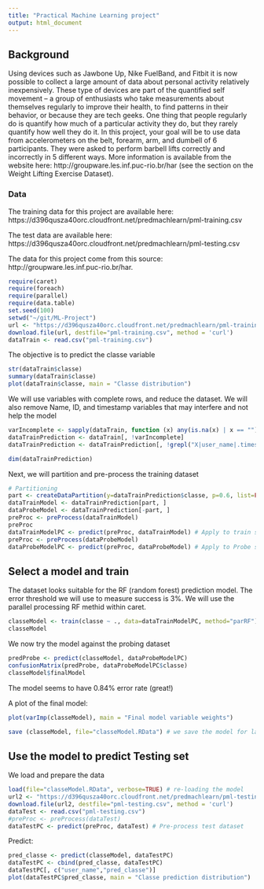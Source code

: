 ```yaml
---
title: "Practical Machine Learning project"
output: html_document
---
```


## Background

Using devices such as Jawbone Up, Nike FuelBand, and Fitbit it is now possible to collect a large amount of data about personal activity relatively inexpensively. These type of devices are part of the quantified self movement – a group of enthusiasts who take measurements about themselves regularly to improve their health, to find patterns in their behavior, or because they are tech geeks. One thing that people regularly do is quantify how much of a particular activity they do, but they rarely quantify how well they do it. In this project, your goal will be to use data from accelerometers on the belt, forearm, arm, and dumbell of 6 participants. They were asked to perform barbell lifts correctly and incorrectly in 5 different ways. More information is available from the website here: http://groupware.les.inf.puc-rio.br/har (see the section on the Weight Lifting Exercise Dataset). 

### Data 
The training data for this project are available here: 
https://d396qusza40orc.cloudfront.net/predmachlearn/pml-training.csv

The test data are available here: 
https://d396qusza40orc.cloudfront.net/predmachlearn/pml-testing.csv

The data for this project come from this source: http://groupware.les.inf.puc-rio.br/har.  

```r
require(caret)
require(foreach)
require(parallel)
require(data.table)
set.seed(100)
setwd("~/git/ML-Project")
url <- "https://d396qusza40orc.cloudfront.net/predmachlearn/pml-training.csv"
download.file(url, destfile="pml-training.csv", method = 'curl')
dataTrain <- read.csv("pml-training.csv")
```

The objective is to predict the classe variable

```r
str(dataTrain$classe)
summary(dataTrain$classe)
plot(dataTrain$classe, main = "Classe distribution")
```

We will use variables with complete rows, and reduce the dataset. We will also remove Name, ID, and timestamp variables that may interfere and not help the model
```r
varIncomplete <- sapply(dataTrain, function (x) any(is.na(x) | x == ""))
dataTrainPrediction <- dataTrain[, !varIncomplete]
dataTrainPrediction <- dataTrainPrediction[, !grepl("X|user_name|.timestamp.|.timestamp|.window", names(dataTrainPrediction))]
```

```r
dim(dataTrainPrediction)
```

Next, we will partition and pre-process the training dataset
```r
# Partitioning
part <- createDataPartition(y=dataTrainPrediction$classe, p=0.6, list=FALSE)
dataTrainModel <- dataTrainPrediction[part, ]
dataProbeModel <- dataTrainPrediction[-part, ]
preProc <- preProcess(dataTrainModel)
preProc
dataTrainModelPC <- predict(preProc, dataTrainModel) # Apply to train set
preProc <- preProcess(dataProbeModel)
dataProbeModelPC <- predict(preProc, dataProbeModel) # Apply to Probe set
```

## Select a model and train
The dataset looks suitable for the RF (random forest) prediction model. The error threshold we will use to measure success is 3%. We will use the parallel processing RF methid within caret.

```r
classeModel <- train(classe ~ ., data=dataTrainModelPC, method="parRF")
classeModel
```

We now try the model against the probing dataset

```r
predProbe <- predict(classeModel, dataProbeModelPC)
confusionMatrix(predProbe, dataProbeModelPC$classe)
classeModel$finalModel
```

The model seems to have 0.84% error rate (great!)

A plot of the final model:
```r
plot(varImp(classeModel), main = "Final model variable weights")
```

```r
save (classeModel, file="classeModel.RData") # we save the model for later use
```

## Use the model to predict Testing set
We load and prepare the data
```r
load(file="classeModel.RData", verbose=TRUE) # re-loading the model
url2 <- "https://d396qusza40orc.cloudfront.net/predmachlearn/pml-testing.csv"
download.file(url2, destfile="pml-testing.csv", method = 'curl')
dataTest <- read.csv("pml-testing.csv")
#preProc <- preProcess(dataTest)
dataTestPC <- predict(preProc, dataTest) # Pre-process test dataset
```

Predict:
```r
pred_classe <- predict(classeModel, dataTestPC)
dataTestPC <- cbind(pred_classe, dataTestPC)
dataTestPC[, c("user_name","pred_classe")]
plot(dataTestPC$pred_classe, main = "Classe prediction distribution")
```
